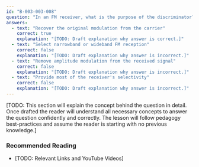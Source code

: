 ```yaml
---
id: "B-003-003-008"
question: "In an FM receiver, what is the purpose of the discriminator?"
answers:
  - text: "Recover the original modulation from the carrier"
    correct: true
    explanation: "[TODO: Draft explanation why answer is correct.]"
  - text: "Select narrowband or wideband FM reception"
    correct: false
    explanation: "[TODO: Draft explanation why answer is incorrect.]"
  - text: "Remove amplitude modulation from the received signal"
    correct: false
    explanation: "[TODO: Draft explanation why answer is incorrect.]"
  - text: "Provide most of the receiver's selectivity"
    correct: false
    explanation: "[TODO: Draft explanation why answer is incorrect.]"
---
```


[TODO: This section will explain the concept behind the question in detail. Once drafted the reader will understand all necessary concepts to answer the question confidently and correctly. The lesson will follow pedagogy best-practices and assume the reader is starting with no previous knowledge.]

### Recommended Reading

- [TODO: Relevant Links and YouTube Videos]
